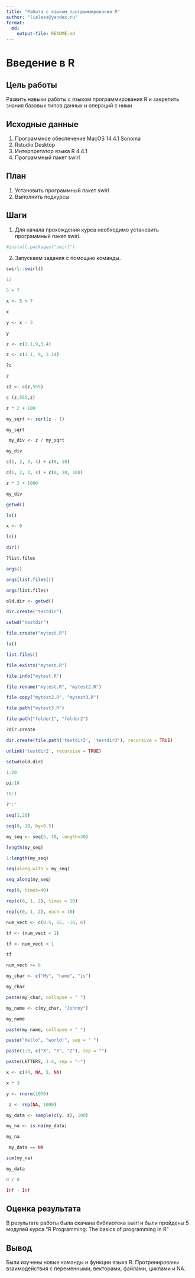 ```yaml
---
title: "Работа с языком программирования R"
author: "lieless@yandex.ru"
format: 
  md:
    output-file: README.md
---
```


# Введение в R

## Цель работы

Развить навыки работы с языком программирования R и закрепить знания базовых типов данных и операций с ними

## Исходные данные

1.  Программное обеспечение MacOS 14.4.1 Sonoma
2.  Rstudio Desktop
3.  Интерпретатор языка R 4.4.1
4.  Программный пакет swirl

## План

1.  Установить программный пакет swirl
2.  Выполнить подкурсы

## Шаги

1.  Для начала прохождения курса необходимо установить программный пакет swirl.

```r
#install.packages("swirl")
```

2.  Запускаем задания с помощью команды.

```r
swirl::swirl()
```
```r
12
```
```r
5 + 7
```
```r
x <- 5 + 7
```
```r
x
```
```r
y <- x - 3
```

```r
y
```

```r
z <- c(1.1,9,3.4)
```
```r
z <- c(1.1, 9, 3.14)
```
```r
?c
```
```r
z
```
```r
z2 <- c(z,555)
```
```r
c (z,555,z)
```
```r
z * 2 + 100
```
```r
my_sqrt <- sqrt(z - 1)
```
```r
my_sqrt
```
```r
 my_div <- z / my_sqrt
```
```r
my_div
```
```r
c(1, 2, 3, 4) + c(0, 10)
```
```r
c(1, 2, 3, 4) + c(0, 10, 100)
```
```r
z * 2 + 1000
```
```r
my_div
```
```r
getwd()
```
```r
ls()
```
```r
x <- 9
```
```r
ls()
```
```r
dir()
```

```r
?list.files
```
```r
args()
```
```r
args(list.files())
```
```r
args(list.files)
```
```r
old.dir <- getwd()
```
```r
dir.create("testdir")
```
```r
setwd("testdir")
```
```r
file.create("mytest.R")
```
```r
ls()
```
```r
list.files()
```
```r
file.exists("mytest.R")
```
```r
file.info("mytest.R")
```

```r
file.rename("mytest.R", "mytest2.R")
```

```r
file.copy("mytest2.R", "mytest3.R")
```

```r
file.path("mytest3.R")
```

```r
file.path("folder1", "folder2")
```
```r
?dir.create
```

```r
dir.create(file.path('testdir2', 'testdir3'), recursive = TRUE)
```
```r
unlink('testdir2', recursive = TRUE)
```

```r
setwd(old.dir)
```

```r
1:20
```
```r
pi:10
```

```r
15:1
```

```r
?':'
```

```r
seq(1,20)
```
```r
seq(0, 10, by=0.5)
```
```r
my_seq <- seq(5, 10, length=30)
```


```r
length(my_seq)
```

```r
1:length(my_seq)
```
```r
seq(along.with = my_seq)
```

```r
seq_along(my_seq)
```
```r
rep(0, times=40)
```

```r
rep(c(0, 1, 2), times = 10)
```

```r
rep(c(0, 1, 2), each = 10)
```
```r
num_vect <- c(0.5, 55, -10, 6)
```
```r
tf <- (num_vect < 1)
```

```r
tf <- num_vect < 1
```

```r
tf
```
```r
num_vect >= 6
```
```r
my_char <- c("My", "name", "is")
```
```r
my_char
```
```r
paste(my_char, collapse = " ")
```

```r
my_name <- c(my_char, "Johnny")
```
```r
my_name
```
```r
paste(my_name, collapse = " ")
```
```r
paste("Hello", "world!", sep = " ")
```

```r
paste(1:3, c("X", "Y", "Z"), sep = "")
```
```r
paste(LETTERS, 1:4, sep = "-")
```

```r
x <- c(44, NA, 5, NA)
```
```r
x * 3
```

```r
y <- rnorm(1000)
```
```r
 z <- rep(NA, 1000)
```
```r
my_data <- sample(c(y, z), 100)
```

```r
my_na <- is.na(my_data)
```
```r
my_na
```
```r
 my_data == NA
```
```r
sum(my_na)
```
```r
my_data
```

```r
0 / 0
```

```r
Inf - Inf
```



## Оценка результата

В результате работы была скачана библиотека swirl и были пройдены 5 модулей курса "R Programming: The basics of programming in R"

## Вывод

Были изучены новые команды и функции языка R. Протренированы взаимодействия с переменными, векторами, файлами, циклами и NA.
